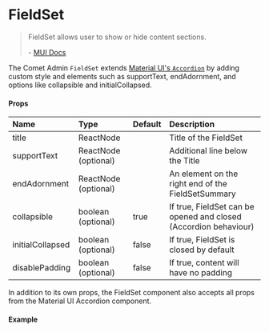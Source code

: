 

<Meta title="Docs/Components/FieldSet" />

# FieldSet

> FieldSet allows user to show or hide content sections.
>
> \- [MUI Docs](https://mui.com/material-ui/react-accordion/)

The Comet Admin `FieldSet` extends [Material UI's `Accordion`](https://mui.com/material-ui/react-accordion) by adding custom style and elements such as supportText, endAdornment, and options like collapsible and initialCollapsed.

#### Props

| Name              | Type   | Default   | Description                                                                      |
| :---------------- | :----- | :----- | :------------------------------------------------------------------------------- |
| title          | ReactNode |  | Title of the FieldSet |
| supportText          | ReactNode (optional) |  | Additional line below the Title |
| endAdornment          | ReactNode (optional) |  | An element on the right end of the FieldSetSummary |
| collapsible          | boolean (optional) | true | If true, FieldSet can be opened and closed (Accordion behaviour) |
| initialCollapsed          | boolean (optional) | false | If true, FieldSet is closed by default |
| disablePadding          | boolean (optional) | false | If true, content will have no padding |

In addition to its own props, the FieldSet component also accepts all props from the Material UI Accordion component.

#### Example

<Canvas>
    <Story id="stories-components-fieldset--basicfieldset" />
</Canvas>
